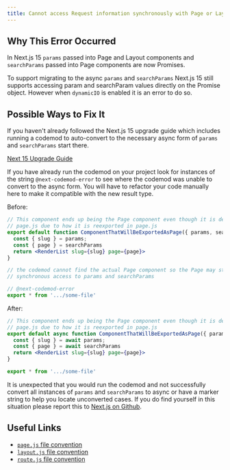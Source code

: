 ```yaml
---
title: Cannot access Request information synchronously with Page or Layout or Route `params` or Page `searchParams`
---
```


## Why This Error Occurred

In Next.js 15 `params` passed into Page and Layout components and `searchParams` passed into Page components are now Promises.

To support migrating to the async `params` and `searchParams` Next.js 15 still supports accessing param and searchParam values directly on the Promise object. However when `dynamicIO` is enabled it is an error to do so.

## Possible Ways to Fix It

If you haven't already followed the Next.js 15 upgrade guide which includes running a codemod to auto-convert to the necessary async form of `params` and `searchParams` start there.

[Next 15 Upgrade Guide](/docs/app/building-your-application/upgrading/version-15#async-request-apis-breaking-change)

If you have already run the codemod on your project look for instances of the string `@next-codemod-error` to see where the codemod was unable to convert to the async form. You will have to refactor your code manually here to make it compatible with the new result type.

Before:

```jsx filename=".../some-file.js"
// This component ends up being the Page component even though it is defined outside of
// page.js due to how it is reexported in page.js
export default function ComponentThatWillBeExportedAsPage({ params, searchParams }) {
  const { slug } = params;
  const { page } = searchParams
  return <RenderList slug={slug} page={page}>
}
```

```jsx filename="app/page.js"
// the codemod cannot find the actual Page component so the Page may still have remaining
// synchronous access to params and searchParams

// @next-codemod-error
export * from '.../some-file'
```

After:

```jsx filename=".../some-file.js"
// This component ends up being the Page component even though it is defined outside of
// page.js due to how it is reexported in page.js
export default async function ComponentThatWillBeExportedAsPage({ params, searchParams }) {
  const { slug } = await params;
  const { page } = await searchParams
  return <RenderList slug={slug} page={page}>
}
```

```jsx filename="app/page.js"
export * from '.../some-file'
```

It is unexpected that you would run the codemod and not successfully convert all instances of `params` and `searchParams` to async or have a marker string to help you locate unconverted cases. If you do find yourself in this situation please report this to [Next.js on Github](https://github.com/vercel/next.js/issues).

## Useful Links

- [`page.js` file convention](/docs/app/api-reference/file-conventions/page)
- [`layout.js` file convention](/docs/app/api-reference/file-conventions/layout)
- [`route.js` file convention](/docs/app/api-reference/file-conventions/route)
